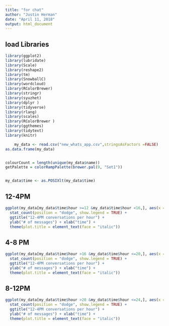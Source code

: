 ```yaml
---
title: "for chat"
author: "Justin Herman"
date: "April 11, 2018"
output: html_document
---
```


## load Libraries
```r
library(ggplot2)
library(lubridate)
library(Scale)
library(reshape2)
library(tm)
library(SnowballC)
library(wordcloud)
library(RColorBrewer)
library(stringr)
library(syuzhet) 
library(dplyr ) 
library(tidyverse)
library(rlang)
library(scales)
library(RColorBrewer )
library(ggthemes)
library(tidytext)
library(knitr)
```



```r
    my_data <- read.csv("new_whats_app.csv",stringsAsFactors =FALSE)
as.data.frame(my_data)


colourCount = length(unique(my_data$name))
getPalette = colorRampPalette(brewer.pal(9, "Set1"))


my_data$time <- as.POSIXlt(my_data$time)

```

## 12-4PM
```r
ggplot(my_data[my_data$time$hour >=12 &my_data$time$hour <16,], aes(x = time$hour, fill = name)) +
  stat_count(position = "dodge", show.legend = TRUE) +
  ggtitle("12-4PM conversations per hour") +
  ylab("# of messages") + xlab("time") +
  theme(plot.title = element_text(face = "italic"))
```

## 4-8 PM
```r
ggplot(my_data[my_data$time$hour >16 &my_data$time$hour <=20,], aes(x = time$hour, fill = name)) +
  stat_count(position = "dodge", show.legend = TRUE) +
  ggtitle("12-4PM conversations per hour") +
  ylab("# of messages") + xlab("time") +
  theme(plot.title = element_text(face = "italic"))
```

## 8-12PM

```r
ggplot(my_data[my_data$time$hour >20 &my_data$time$hour <=24,], aes(x = time$hour, fill = name)) +
  stat_count(position = "dodge", show.legend = TRUE) +
  ggtitle("12-4PM conversations per hour") +
  ylab("# of messages") + xlab("time") +
  theme(plot.title = element_text(face = "italic"))
```


